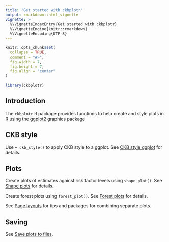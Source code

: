 ```yaml
---
title: "Get started with ckbplotr"
output: rmarkdown::html_vignette
vignette: >
  %\VignetteIndexEntry{Get started with ckbplotr}
  %\VignetteEngine{knitr::rmarkdown}
  %\VignetteEncoding{UTF-8}
---
```


```r
knitr::opts_chunk$set(
  collapse = TRUE,
  comment = "#>",
  fig.width = 7,
  fig.height = 7,
  fig.align = "center"
)
```

```r
library(ckbplotr)
```

## Introduction
The `ckbplotr` R package provides functions to help create and style plots in R using the [ggplot2](https://ggplot2.tidyverse.org/) graphics package

## CKB style
Use `+ ckb_style()` to apply CKB style to a ggplot. See [CKB style ggplot](ckb_style.html) for details.

## Plots
Create plots of estimates against risk factor levels using `shape_plot()`. See [Shape plots](shape_plots.html) for details.

Create forest plots using `forest_plot()`. See [Forest plots](forest_plots.html) for details.

See [Page layouts](page_layouts.html) for tips and packages for combining separate plots.

## Saving
See [Save plots to files](save_plots.html).
